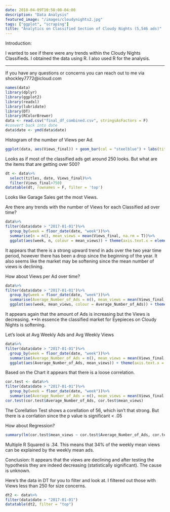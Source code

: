 ```yaml
---
date: 2018-04-09T10:58:08-04:00
description: "Data Analysis"
featured_image: "/images/cloudynights2.jpg"
tags: ["ggplot", "scraping"]
title: "Analytics on Classified Section of Cloudy Nights (5,546 ads)"
---
```


Introduction: 

I wanted to see if there were any trends within the Cloudy Nights Classifieds. I obtained the data using R.  I also used R for the analysis.

------------------------------------


If you have any questions or concerns you can reach out to me via shockley7772@icloud.com

```r
names(data)
library(dplyr)
library(ggplot2)
library(readxl)
library(lubridate)
library(DT)
library(RColorBrewer)
data <- read.csv("final_df_combined.csv", stringsAsFactors = F)
#convert back into date
data$date <- ymd(data$date)
```

Histogram of the number of Views per Ad.

```r

ggplot(data, aes(Views_final)) + geom_bar(col = "steelblue") + labs(title = "Histogram of Views per Classified ad", subtitle = "Eyepiece Classifieds Only", x= "Number of Views per Ad", y = "Frequency", caption = "Source: Cloudy Nights Classifieds") + theme_bw() 
```




Looks as if most of the classified ads get around 250 looks.  But what are the items that are getting over 500?

```r
dt <- data%>%
  select(titles, date, Views_final)%>%
  filter(Views_final>750)
datatable(dt, rownames = F, filter = 'top')

```

Looks like Garage Sales get the most Views. 

Are there any trends with the number of Views for each Classified ad over time?



```r
data%>%
filter(data$date > "2017-01-01")%>%
  group_by(week = floor_date(date, "week"))%>%
  summarise(n = n(), mean_views = mean(Views_final, na.rm = T))%>%
  ggplot(aes(week, n, colour = mean_views)) + theme(axis.text.x = element_text(angle = 90, hjust = 1)) + geom_line(fill='steelblue', size = 2) + theme_bw() + geom_smooth(method = "lm", col = "firebrick") + labs(title = "Number of Classified Ads increasing over time?", subtitle = "Number of Classified Ads aggregated by Month", y = "Number of Ads", x = "Months", caption = "Source: Cloudy Nights") 
```


It appears that there is a strong upward trend in ads over the two year time period, however there has been a drop since the beginning of the year. It also seems like the market may be softening since the mean number of views is declining.

How about Views per Ad over time?

```r
data%>%
filter(data$date > "2017-01-01")%>%
  group_by(week = floor_date(date, "week"))%>%
  summarise(Average_Number_of_Ads = n(), mean_views = mean(Views_final, na.rm = T))%>%
  ggplot(aes(week, mean_views, colour = Average_Number_of_Ads)) + theme(axis.text.x = element_text(angle = 90, hjust = 1)) + geom_line(fill='steelblue', size = 2) + theme_bw() + geom_smooth(method = "lm", col = "firebrick") + labs(title = "Number of Views increasing over time?", subtitle = "Number of Views (aggregated by Month)", y = "Average Number of Views", x = "Months", caption = "Source: Cloudy Nights") 
```

It appears again that the amount of Ads is increasing but the Views is decreasing.  **In essence the classified market for Eyepieces on Cloudy Nights is softening.  

Let's look at Avg Weekly Ads and Avg Weekly Views

```r
data%>%
filter(data$date > "2017-01-01")%>%
  group_by(week = floor_date(date, "week"))%>%
  summarise(Average_Number_of_Ads = n(), mean_views = mean(Views_final, na.rm = T))%>%
  ggplot(aes(Average_Number_of_Ads, mean_views)) + theme(axis.text.x = element_text(angle = 90, hjust = 1)) + geom_point(fill='steelblue', size = 2) + theme_bw() + geom_smooth(method = "lm", col = "firebrick") + labs(title = "Are Views on Ads decreasing?", subtitle = "Views/Ads (aggregated by Week)", y = "Average Weekly Number of Views", x = "Avg Weekly Ads", caption = "Source: Cloudy Nights") 
```


Based on the Chart it appears that there is a loose correlation.


```r
cor.test <- data%>%
filter(data$date > "2017-01-01")%>%
  group_by(week = floor_date(date, "week"))%>%
  summarise(Average_Number_of_Ads = n(), mean_views = mean(Views_final, na.rm = T))
cor.test(cor.test$Average_Number_of_Ads, cor.test$mean_views)
```

The Corellation Test shows a corellation of 56, which isn't that strong.  But there is a corrlation since the p value is significant < .05

How about Regression?

```r
summary(lm(cor.test$mean_views ~ cor.test$Average_Number_of_Ads, cor.test))
```

Multiple R Squared is .34.  This means that 34% of the weekly mean views can be explained by the weekly mean ads.  

Conclusion:  It appears that the views are declining and after testing the hypothesis they are indeed decreasing (statistically significant).  The cause is unknown.  

Here's the data in DT for you to filter and look at.  I filtered out those with Views less than 250 for size concerns.
```r
dt2 <- data%>%
filter(data$date > "2017-01-01")
datatable(dt2, filter = "top")
```

